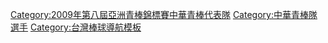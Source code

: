 {{Navbox
|bodyclass=hlist
| name  = 2009年第八屆亞洲青棒錦標賽中華青棒代表隊
| title = <span style="color:white;">2009年第八屆亞洲青棒錦標賽中華青棒代表隊</span>
| titlestyle = background:navy; color:red;
| groupstyle = background:navy; color:#FFFFFF;
|group1=總教練
|list1= 
*[[湯登凱]]
|group2=教練
|list2= 
*[[田家銘]]
* [[徐嘉澤]]
|group3= 投手
|list3= 
*[[李典庭]]
* [[蔡政翰]]
* [[羅國華 (1992年)|羅國華]]
* [[王躍霖]]
* [[陳勝男]]
* [[朱誥鎮]]
|group4= 捕手
|list4= 
*[[陳正明]]
* [[柯邵銘]]
* [[劉時豪]]
|group5= 內野手
|list5= 
*[[郭阜林]]
* [[陳品捷]]
* [[馮健庭]]
* [[陳昱仁]]
* [[何昱德]]
|group6= 外野手
|list6= 
*[[張耿豪]]
* [[王天巍]]
* [[郭泰延]]
* [[潘志堂]]
}}
<includeonly>[[Category:2009年第八屆亞洲青棒錦標賽中華青棒代表隊]][[Category:中華青棒隊選手]]
</includeonly><noinclude>[[Category:台灣棒球導航模板]]</noinclude>